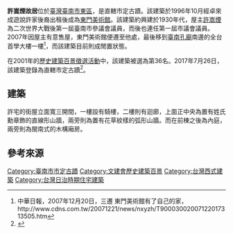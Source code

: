 {{tw monument
|name=許嵩煙故居
|formername=
|image=2021年的許嵩煙故居.jpg
|imagename=2021年的街屋正面
{{Infobox mapframe|tyep=shape|zoom=15|frame-width=280}}
|othername=
|formalname=
| date = 2017年7月26日
|level=直轄市定古蹟
|class=宅第
|time={{JPN}}[[昭和|昭和]]年間（1930年代）
|location={{TWN}}臺南市東區東門路二段95號
|open=不開放
| coordinates = {{Coord|22.98593|120.22139|type:landmark|display=it}}
| reg_url =https://nchdb.boch.gov.tw/assets/overview/monument/20180919000001
}}
'''許嵩煙故居'''位於[[臺灣|臺灣]][[臺南市|臺南市]][[東區_(台南市)|東區]]，是直轄市定古蹟。該建築於1996年10月經卓來成遊說許家後裔出租後成為[[東門美術館|東門美術館]]{{r|史}}。該建築約興建於1930年代，屋主[[許嵩煙|許嵩煙]]為二次世界大戰後第一屆臺南市參議會議員，而後也連任第一屆市議會議員{{r|傅}}。2007年因屋主有意售屋，東門美術館便遷至他處，最後移到[[臺南孔廟|臺南孔廟]]南邊的全台首學大樓一樓<ref>中華日報，2007年12月20日，三遷 東門美術館有了自己的家，http://www.cdns.com.tw/20071221/news/nxyzh/T90003002007122017313505.htm{{dead link|date=2018年3月 |bot=InternetArchiveBot |fix-attempted=yes }}</ref>，而該建築目前則成閒置狀態。

在2001年的[[臺灣歷史建築百景列表|歷史建築百景徵選活動]]中，該建築被選為第36名。2017年7月26日，該建築登錄為直轄市定古蹟<ref>{{cite web |title=文化資產查詢-許嵩煙故居 |url=http://tmach-culture.tainan.gov.tw/asset/assetdetail.asp?assetid=%7B89704E44-1234-40D8-B0E7-3CB3F5397A33%7D |website=臺南市文化資產管理處 |accessdate=2020-03-07}}</ref>。

==建築==
許宅的街屋立面寬三開間，一樓設有騎樓，二樓則有迴廊，上面正中央為置有姓氏勳章飾的直線形山牆，兩旁則為置有花草紋樣的弧形山牆。而在前棟之後為內庭，兩旁則為閩南式的木構廂房{{r|傅}}。

==參考來源==
{{reflist|refs=
<ref name="傅">{{cite book|author=傅朝卿 |title=台南市古蹟與歷史建築總覽 |publisher=台灣建築與文化資產出版社 |location=台南市 |isbn=957-30880-4-5 |pages=178頁|date=2001年11月}}</ref>
<ref name="史">{{cite book |title=《台灣歷史建築百景專輯》 |date=2004-06-30 |edition=二版 |publisher=[[行政院文化建設委員會|行政院文化建設委員會]] |location=臺北市 |isbn=957-01-2749-X |pages=126頁 }}</ref>
}}
{{臺南市古蹟}}
{{台灣直轄市定古蹟}}
{{臺灣歷史建築百景}}
[[Category:臺南市市定古蹟|Category:臺南市市定古蹟]]
[[Category:文建會歷史建築百景|Category:文建會歷史建築百景]]
[[Category:台灣西式建築|Category:台灣西式建築]]
[[Category:台灣日治時期住宅建築|Category:台灣日治時期住宅建築]]